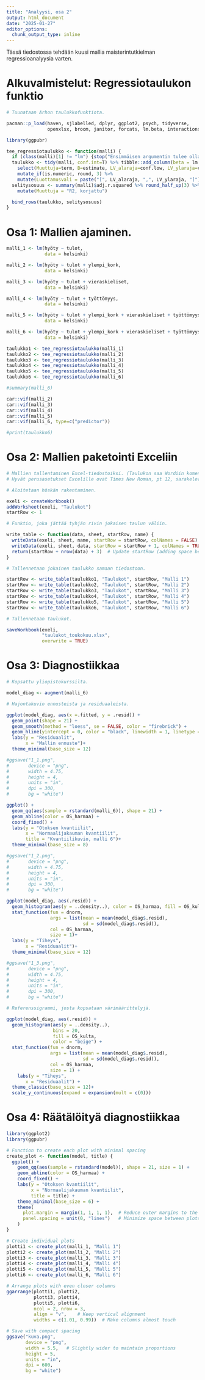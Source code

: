 ```yaml
---
title: "Analyysi, osa 2"
output: html_document
date: "2025-01-27"
editor_options: 
  chunk_output_type: inline
---
```


Tässä tiedostossa tehdään kuusi mallia maisterintutkielman regressioanalyysia varten.


# Alkuvalmistelut: Regressiotaulukon funktio

```r
# Tuunataan Arhon taulukkofunktiota.

pacman::p_load(haven, sjlabelled, dplyr, ggplot2, psych, tidyverse,
               openxlsx, broom, janitor, forcats, lm.beta, interactions, sandwich)

library(ggpubr)

tee_regressiotaulukko <- function(malli) {
  if (class(malli)[1] != "lm") {stop("Ensimmäisen argumentin tulee olla regressioanalyysin tulosobjekti.")}
  taulukko <- tidy(malli, conf.int=T) %>% tibble::add_column(beta = lm.beta::lm.beta(malli)$standardized.coefficients) %>%
    select(Muuttuja=term, B=estimate, LV_alaraja=conf.low, LV_ylaraja=conf.high, beta, p=p.value)  %>%
    mutate_if(is.numeric, round, 3) %>% 
    mutate(Luottamusvali = paste("[", LV_alaraja, ",", LV_ylaraja, "]"), .after=B) %>% select(-LV_alaraja, -LV_ylaraja) %>% filter(Muuttuja!= "(Intercept)")
  selitysosuus <- summary(malli)$adj.r.squared %>% round_half_up(3) %>% as_tibble(rownames="Muuttuja") %>% rename(B=value) %>%
    mutate(Muuttuja = "R2, korjattu")

  bind_rows(taulukko, selitysosuus)
}
```


# Osa 1: Mallien ajaminen.

```r
malli_1 <- lm(hyöty ~ tulot,
              data = helsinki)

malli_2 <- lm(hyöty ~ tulot + ylempi_kork,
              data = helsinki)

malli_3 <- lm(hyöty ~ tulot + vieraskieliset,
              data = helsinki)

malli_4 <- lm(hyöty ~ tulot + työttömyys,
              data = helsinki)

malli_5 <- lm(hyöty ~ tulot + ylempi_kork + vieraskieliset + työttömyys,
              data = helsinki)

malli_6 <- lm(hyöty ~ tulot + ylempi_kork + vieraskieliset + työttömyys * ylempi_kork,
              data = helsinki)

taulukko1 <- tee_regressiotaulukko(malli_1)
taulukko2 <- tee_regressiotaulukko(malli_2)
taulukko3 <- tee_regressiotaulukko(malli_3)
taulukko4 <- tee_regressiotaulukko(malli_4)
taulukko5 <- tee_regressiotaulukko(malli_5)
taulukko6 <- tee_regressiotaulukko(malli_6)

#summary(malli_6)

car::vif(malli_2)
car::vif(malli_3)
car::vif(malli_4)
car::vif(malli_5)
car::vif(malli_6, type=c("predictor"))

#print(taulukko6)
```


# Osa 2: Mallien paketointi Exceliin

```r
# Mallien tallentaminen Excel-tiedostoiksi. (Taulukon saa Wordiin komennolla Insert -> Table -> Excel Spreadsheet.)
# Hyvät perusasetukset Excelille ovat Times New Roman, pt 12, sarakeleveydet 25, 15 ja 15. Lisäksi yläreuna riveille 2 ja 9.

# Aloitetaan höskän rakentaminen.

exeli <- createWorkbook()
addWorksheet(exeli, "Taulukot")
startRow <- 1

# Funktio, joka jättää tyhjän rivin jokaisen taulun väliin.

write_table <- function(data, sheet, startRow, name) {
  writeData(exeli, sheet, name, startRow = startRow, colNames = FALSE)  # Write table name
  writeData(exeli, sheet, data, startRow = startRow + 1, colNames = TRUE) # Write data
  return(startRow + nrow(data) + 3)  # Update startRow (adding space between tables)
}

# Tallennetaan jokainen taulukko samaan tiedostoon.

startRow <- write_table(taulukko1, "Taulukot", startRow, "Malli 1")
startRow <- write_table(taulukko2, "Taulukot", startRow, "Malli 2")
startRow <- write_table(taulukko3, "Taulukot", startRow, "Malli 3")
startRow <- write_table(taulukko4, "Taulukot", startRow, "Malli 4")
startRow <- write_table(taulukko5, "Taulukot", startRow, "Malli 5")
startRow <- write_table(taulukko6, "Taulukot", startRow, "Malli 6")

# Tallennetaan taulukot.

saveWorkbook(exeli,
             "taulukot_toukokuu.xlsx",
             overwrite = TRUE)
```


# Osa 3: Diagnostiikkaa

```r
# Kopsattu yliopistokurssilta.

model_diag <- augment(malli_6)

# Hajontakuvio ennusteista ja residuaaleista.

ggplot(model_diag, aes(x =.fitted, y = .resid)) + 
  geom_point(shape = 21) +
  geom_smooth(method = "loess", se = FALSE, color = "firebrick") +
  geom_hline(yintercept = 0, color = "black", linewidth = 1, linetype = "dotted")+
  labs(y = "Residuaalit", 
       x = "Mallin ennuste")+
  theme_minimal(base_size = 12)

#ggsave("1_1.png", 
#       device = "png",
#       width = 4.75,
#       height = 4,
#       units = "in",
#       dpi = 300,
#       bg = "white")

ggplot() +
  geom_qq(aes(sample = rstandard(malli_6)), shape = 21) +
  geom_abline(color = OS_harmaa) +
  coord_fixed() +
  labs(y = "Otoksen kvantiilit", 
       x = "Normaalijakauman kvantiilit",
       title = "Kvantiilikuvio, malli 6")+
  theme_minimal(base_size = 8)

#ggsave("1_2.png", 
#       device = "png",
#       width = 4.75,
#       height = 4,
#       units = "in",
#       dpi = 300,
#       bg = "white")

ggplot(model_diag, aes(.resid)) +
  geom_histogram(aes(y = ..density..), color = OS_harmaa, fill = OS_kulta) +
  stat_function(fun = dnorm,
                args = list(mean = mean(model_diag$.resid),
                            sd = sd(model_diag$.resid)),
                col = OS_harmaa,
                size = 1)+
  labs(y = "Tiheys", 
       x = "Residuaalit")+
  theme_minimal(base_size = 12)

#ggsave("1_3.png", 
#       device = "png",
#       width = 4.75,
#       height = 4,
#       units = "in",
#       dpi = 300,
#       bg = "white")

# Referenssigrammi, josta kopsataan värimäärittelyjä.

ggplot(model_diag, aes(.resid)) +
  geom_histogram(aes(y = ..density..),
                 bins = 20,
                 fill = OS_kulta,
                 color = "beige") +
  stat_function(fun = dnorm,
                args = list(mean = mean(model_diag$.resid),
                            sd = sd(model_diag$.resid)),
                col = OS_harmaa,
                size = 1) +
    labs(y = "Tiheys", 
       x = "Residuaalit") +
  theme_classic(base_size = 12)+
  scale_y_continuous(expand = expansion(mult = c(0)))
```


# Osa 4: Räätälöityä diagnostiikkaa

```r
library(ggplot2)
library(ggpubr)

# Function to create each plot with minimal spacing
create_plot <- function(model, title) {
  ggplot() +
    geom_qq(aes(sample = rstandard(model)), shape = 21, size = 1) +
    geom_abline(color = OS_harmaa) +
    coord_fixed() +
    labs(y = "Otoksen kvantiilit", 
         x = "Normaalijakauman kvantiilit",
         title = title) +
    theme_minimal(base_size = 6) +
    theme(
      plot.margin = margin(1, 1, 1, 1),  # Reduce outer margins to the minimum
      panel.spacing = unit(0, "lines")   # Minimize space between plots
    )
}

# Create individual plots
plotti1 <- create_plot(malli_1, "Malli 1")
plotti2 <- create_plot(malli_2, "Malli 2")
plotti3 <- create_plot(malli_3, "Malli 3")
plotti4 <- create_plot(malli_4, "Malli 4")
plotti5 <- create_plot(malli_5, "Malli 5")
plotti6 <- create_plot(malli_6, "Malli 6")

# Arrange plots with even closer columns
ggarrange(plotti1, plotti2, 
          plotti3, plotti4, 
          plotti5, plotti6,
          ncol = 2, nrow = 3,
          align = "v",    # Keep vertical alignment
          widths = c(1.01, 0.99))  # Make columns almost touch

# Save with compact spacing
ggsave("kuva.png", 
       device = "png",
       width = 5.5,   # Slightly wider to maintain proportions
       height = 5,    
       units = "in",
       dpi = 600,
       bg = "white")


```















